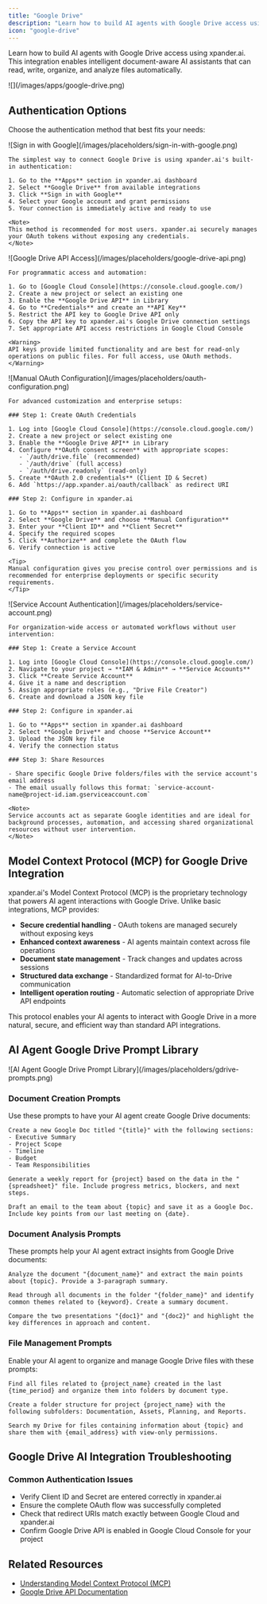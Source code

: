 ```yaml
---
title: "Google Drive"
description: "Learn how to build AI agents with Google Drive access using xpander.ai. Create intelligent document-aware AI assistants that can read, write, organize, and analyze files automatically."
icon: "google-drive"
---
```


Learn how to build AI agents with Google Drive access using xpander.ai. This integration enables intelligent document-aware AI assistants that can read, write, organize, and analyze files automatically.

<Frame>
![](/images/apps/google-drive.png)
</Frame>


## Authentication Options

Choose the authentication method that best fits your needs:

<Tabs>
  <Tab title="Built-in xpander.ai Auth">
    <Frame caption="Sign in with Google using xpander.ai's built-in authentication">
      ![Sign in with Google](/images/placeholders/sign-in-with-google.png)
    </Frame>

    The simplest way to connect Google Drive is using xpander.ai's built-in authentication:

    1. Go to the **Apps** section in xpander.ai dashboard
    2. Select **Google Drive** from available integrations
    3. Click **Sign in with Google**
    4. Select your Google account and grant permissions
    5. Your connection is immediately active and ready to use

    <Note>
    This method is recommended for most users. xpander.ai securely manages your OAuth tokens without exposing any credentials.
    </Note>
  </Tab>

  <Tab title="API Access">
    <Frame caption="Google Drive API access configuration">
      ![Google Drive API Access](/images/placeholders/google-drive-api.png)
    </Frame>

    For programmatic access and automation:

    1. Go to [Google Cloud Console](https://console.cloud.google.com/)
    2. Create a new project or select an existing one
    3. Enable the **Google Drive API** in Library
    4. Go to **Credentials** and create an **API Key**
    5. Restrict the API key to Google Drive API only
    6. Copy the API key to xpander.ai's Google Drive connection settings
    7. Set appropriate API access restrictions in Google Cloud Console

    <Warning>
    API keys provide limited functionality and are best for read-only operations on public files. For full access, use OAuth methods.
    </Warning>
  </Tab>

  <Tab title="Manual OAuth Configuration">
    <Frame caption="Manual OAuth configuration for Google Drive">
      ![Manual OAuth Configuration](/images/placeholders/oauth-configuration.png)
    </Frame>

    For advanced customization and enterprise setups:

    ### Step 1: Create OAuth Credentials

    1. Log into [Google Cloud Console](https://console.cloud.google.com/)
    2. Create a new project or select existing one
    3. Enable the **Google Drive API** in Library
    4. Configure **OAuth consent screen** with appropriate scopes:
       - `/auth/drive.file` (recommended)
       - `/auth/drive` (full access)
       - `/auth/drive.readonly` (read-only)
    5. Create **OAuth 2.0 credentials** (Client ID & Secret)
    6. Add `https://app.xpander.ai/oauth/callback` as redirect URI

    ### Step 2: Configure in xpander.ai

    1. Go to **Apps** section in xpander.ai dashboard
    2. Select **Google Drive** and choose **Manual Configuration**
    3. Enter your **Client ID** and **Client Secret**
    4. Specify the required scopes
    5. Click **Authorize** and complete the OAuth flow
    6. Verify connection is active

    <Tip>
    Manual configuration gives you precise control over permissions and is recommended for enterprise deployments or specific security requirements.
    </Tip>
  </Tab>
  
  <Tab title="Service Accounts">
    <Frame caption="Google Drive authentication using service accounts">
      ![Service Account Authentication](/images/placeholders/service-account.png)
    </Frame>

    For organization-wide access or automated workflows without user intervention:

    ### Step 1: Create a Service Account

    1. Log into [Google Cloud Console](https://console.cloud.google.com/)
    2. Navigate to your project → **IAM & Admin** → **Service Accounts**
    3. Click **Create Service Account**
    4. Give it a name and description
    5. Assign appropriate roles (e.g., "Drive File Creator")
    6. Create and download a JSON key file

    ### Step 2: Configure in xpander.ai

    1. Go to **Apps** section in xpander.ai dashboard
    2. Select **Google Drive** and choose **Service Account**
    3. Upload the JSON key file
    4. Verify the connection status

    ### Step 3: Share Resources

    - Share specific Google Drive folders/files with the service account's email address
    - The email usually follows this format: `service-account-name@project-id.iam.gserviceaccount.com`

    <Note>
    Service accounts act as separate Google identities and are ideal for background processes, automation, and accessing shared organizational resources without user intervention.
    </Note>
  </Tab>
</Tabs>

## Model Context Protocol (MCP) for Google Drive Integration

xpander.ai's Model Context Protocol (MCP) is the proprietary technology that powers AI agent interactions with Google Drive. Unlike basic integrations, MCP provides:

- **Secure credential handling** - OAuth tokens are managed securely without exposing keys
- **Enhanced context awareness** - AI agents maintain context across file operations
- **Document state management** - Track changes and updates across sessions
- **Structured data exchange** - Standardized format for AI-to-Drive communication
- **Intelligent operation routing** - Automatic selection of appropriate Drive API endpoints

This protocol enables your AI agents to interact with Google Drive in a more natural, secure, and efficient way than standard API integrations.

## AI Agent Google Drive Prompt Library

<Frame caption="Effective prompts for Google Drive AI agents">
  ![AI Agent Google Drive Prompt Library](/images/placeholders/gdrive-prompts.png)
</Frame>

### Document Creation Prompts

Use these prompts to have your AI agent create Google Drive documents:

```
Create a new Google Doc titled "{title}" with the following sections:
- Executive Summary
- Project Scope
- Timeline
- Budget
- Team Responsibilities
```

```
Generate a weekly report for {project} based on the data in the "{spreadsheet}" file. Include progress metrics, blockers, and next steps.
```

```
Draft an email to the team about {topic} and save it as a Google Doc. Include key points from our last meeting on {date}.
```

### Document Analysis Prompts

These prompts help your AI agent extract insights from Google Drive documents:

```
Analyze the document "{document_name}" and extract the main points about {topic}. Provide a 3-paragraph summary.
```

```
Read through all documents in the folder "{folder_name}" and identify common themes related to {keyword}. Create a summary document.
```

```
Compare the two presentations "{doc1}" and "{doc2}" and highlight the key differences in approach and content.
```

### File Management Prompts

Enable your AI agent to organize and manage Google Drive files with these prompts:

```
Find all files related to {project_name} created in the last {time_period} and organize them into folders by document type.
```

```
Create a folder structure for project {project_name} with the following subfolders: Documentation, Assets, Planning, and Reports.
```

```
Search my Drive for files containing information about {topic} and share them with {email_address} with view-only permissions.
```

## Google Drive AI Integration Troubleshooting

### Common Authentication Issues

- Verify Client ID and Secret are entered correctly in xpander.ai
- Ensure the complete OAuth flow was successfully completed
- Check that redirect URIs match exactly between Google Cloud and xpander.ai
- Confirm Google Drive API is enabled in Google Cloud Console for your project

## Related Resources

- [Understanding Model Context Protocol (MCP)](/docs/05-human-interfaces/04-mcp)
- [Google Drive API Documentation](https://developers.google.com/drive/api/v3/about-sdk)
